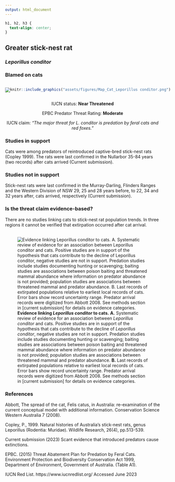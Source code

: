 ```yaml
---
output: html_document
---
```

```css
h1, h2, h3 {
  text-align: center;
}
```

## **Greater stick-nest rat**
### *Leporillus conditor*
### Blamed on cats

:::: {style="display: flex;"}

[![](assets/photos/Leporillus conditor.png)](https://www.inaturalist.org/photos/470262?size=original)

::: {}

:::

::: {}
  ```r
  knitr::include_graphics("assets/figures/Map_Cat_Leporillus conditor.png")
  ```
:::

::::
<center>
IUCN status: **Near Threatened**

EPBC Predator Threat Rating: **Moderate**

IUCN claim: *"The major threat for L. conditor is predation by feral cats and red foxes."*

</center>

### Studies in support

Cats were among predators of reintroduced captive-bred stick-nest rats (Copley 1999). The rats were last confirmed in the Nullarbor 35-84 years (two records) after cats arrived (Current submission).

### Studies not in support

Stick-nest rats were last confirmed in the Murray-Darling, Flinders Ranges and the Western Division of NSW 29, 25 and 28 years before, to 22, 34 and 32 years after, cats arrived, respectively (Current submission).

### Is the threat claim evidence-based?

There are no studies linking cats to stick-nest rat population trends. In three regions it cannot be verified that extirpation occurred after cat arrival.
<br>
<br>

![**Evidence linking *Leporillus conditor* to cats.** **A.** Systematic review of evidence for an association between *Leporillus conditor* and cats. Positive studies are in support of the hypothesis that cats contribute to the decline of *Leporillus conditor*, negative studies are not in support. Predation studies include studies documenting hunting or scavenging; baiting studies are associations between poison baiting and threatened mammal abundance where information on predator abundance is not provided; population studies are associations between threatened mammal and predator abundance. **B.** Last records of extirpated populations relative to earliest local records of cats. Error bars show record uncertainty range. Predator arrival records were digitized from Abbott 2008. See methods section in [current submission] for details on evidence categories.](assets/figures/Main_Evidence_Cat_Leporillus conditor.png)

### References

Abbott, The spread of the cat, Felis catus, in Australia: re-examination of the current conceptual model with additional information. Conservation Science Western Australia 7 (2008).

Copley, P., 1999. Natural histories of Australia’s stick-nest rats, genus Leporillus (Rodentia: Muridae). Wildlife Research, 26(4), pp.513-539.

Current submission (2023) Scant evidence that introduced predators cause extinctions.

EPBC. (2015) Threat Abatement Plan for Predation by Feral Cats. Environment Protection and Biodiversity Conservation Act 1999, Department of Environment, Government of Australia. (Table A1).

IUCN Red List. https://www.iucnredlist.org/ Accessed June 2023


